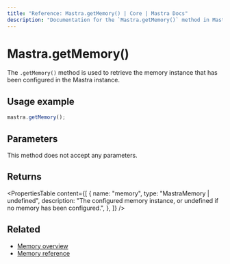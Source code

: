 ```yaml
---
title: "Reference: Mastra.getMemory() | Core | Mastra Docs"
description: "Documentation for the `Mastra.getMemory()` method in Mastra, which retrieves the configured memory instance."
---
```


# Mastra.getMemory()

The `.getMemory()` method is used to retrieve the memory instance that has been configured in the Mastra instance.

## Usage example

```typescript copy
mastra.getMemory();
```

## Parameters

This method does not accept any parameters.

## Returns

<PropertiesTable
  content={[
    {
      name: "memory",
      type: "MastraMemory | undefined",
      description: "The configured memory instance, or undefined if no memory has been configured.",
    },
  ]}
/>

## Related

- [Memory overview](/memory/overview)
- [Memory reference](/reference/memory/Memory)
